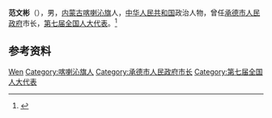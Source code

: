 '''范文彬'''（{{bd|？||2005年|9月16日}}），男，[[内蒙古自治区|内蒙古]][[喀喇沁旗|喀喇沁旗]]人，[[中华人民共和国|中华人民共和国]]政治人物，曾任[[承德市人民政府|承德市人民政府]]市长，[[第七届全国人大代表|第七届全国人大代表]]。<ref>{{Cite book|title=中华人民共和国职官志|author=何虎生, 李耀东, 向常福主编|publisher=中国社会出版社|year=2003|isbn=9787800883934|location=北京|pages=}}</ref>

== 参考资料 ==
{{reflist}}

{{Authority control}}
{{DEFAULTSORT:Fan范}}
[[Category:范姓|Wen]]
[[Category:喀喇沁旗人|Category:喀喇沁旗人]]
[[Category:承德市人民政府市长|Category:承德市人民政府市长]]
[[Category:第七届全国人大代表|Category:第七届全国人大代表]]

{{中国人物小作品}}